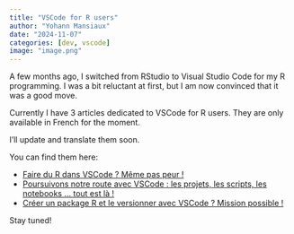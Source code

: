 ```yaml
---
title: "VSCode for R users"
author: "Yohann Mansiaux"
date: "2024-11-07"
categories: [dev, vscode]
image: "image.png"
---
```


A few months ago, I switched from RStudio to Visual Studio Code for my R programming. I was a bit reluctant at first, but I am now convinced that it was a good move.

Currently I have 3 articles dedicated to VSCode for R users. They are only available in French for the moment.

I'll update and translate them soon.

You can find them here:

- [Faire du R dans VSCode ? Même pas peur !](https://thinkr.fr/faire-du-r-dans-vscode-meme-pas-peur/)
- [Poursuivons notre route avec VSCode : les projets, les scripts, les notebooks … tout est là !](https://thinkr.fr/poursuivons-notre-route-avec-vscode-les-projets-les-scripts-les-notebooks-tout-est-la/)
- [Créer un package R et le versionner avec VSCode ? Mission possible !](https://thinkr.fr/creer-un-package-r-et-le-versionner-avec-vscode-mission-possible/)

Stay tuned! 
